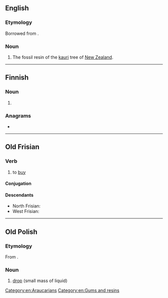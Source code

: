==English==

===Etymology===
Borrowed from {{bor|en|mi|-|notext=1}}.

===Noun===
{{en-noun|-}}

# The fossil resin of the [[kauri]] tree of [[New Zealand]].

{{Webster 1913}}

[[Category:en:Araucarians]]
[[Category:en:Gums and resins]]

----

==Finnish==

===Noun===
{{head|fi|noun form}}

# {{fi-form of|kapi|case=partitive|pl=singular}}

===Anagrams===
* {{anagrams|fi|kaapi}}

----

==Old Frisian==

===Verb===
{{ofs-verb|head=kāpia}}

# to [[buy]]

====Conjugation====
{{ofs-conj-wk2|kāp}}

====Descendants====
* North Frisian: {{qualifier|Föhr-Amrum}} {{l|frr|kuupe}}
* West Frisian: {{l|fy|keapje}}

----

==Old Polish==

===Etymology===
From {{inh|zlw-opl|sla-pro|*kapь}}.

===Noun===
{{head|zlw-opl|noun|g=f}}

# [[drop]] (small mass of liquid)